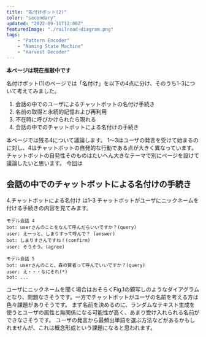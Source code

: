 ```yaml
---
title: "名付けボット(2)"
color: "secondary"
updated: "2022-09-11T12:00Z"
featuredImage: "./railroad-diagram.png"
tags: 
    - "Pattern Encoder"
    - "Naming State Machine"
    - "Harvest Decoder"
---
```


 **本ページは現在推敲中です**

<Link to="/article/inside/3-case-study/04-nickname-1">名付けボット(1)</Link>のページでは「名付け」を以下の4点に分け、そのうち1-3について考えてみました。

1. 会話の中でのユーザによるチャットボットの名付け手続き
2. 名前の取得と永続的記憶および再利用
3. 不在時に呼びかけられたら現れる
4. 会話の中でのチャットボットによる名付けの手続き

本ページでは残る4について議論します。
1〜3はユーザの発言を受けて始まるのに対し、4はチャットボットの自発的な行動である点が大きく異なっています。
チャットボットの自発性そのものはたいへん大きなテーマで別にページを設けて議論したいと思います。
今回は


## 会話の中でのチャットボットによる名付けの手続き


4.チャットボットによる名付け は1-3
チャットボットがユーザにニックネームを付ける手続きの内容を見てみます。

```
モデル会話 4
bot: userさんのことをなんて呼んだらいいですか？(query)
user: えーっと、しまりすって呼んで？ (answer)
bot: しまりすさんですね！(confirm)
user: そうそう。(agree)

モデル会話 5
bot: userさんのこと、森の賢者って呼んでいいですか？(query)
user: え・・・なにそれ(*)
bot: ...
```
ユーザにニックネームを聞く場合はおそらくFig.1の鏡写しのようなダイアグラムとなり、問題なさそうです。一方でチャットボットがユーザの名前を考える方は色々課題がありそうです。
まず名前を決めるのに、ランダムなテキスト生成を使うとユーザの属性と無関係になる可能性が高く、あまり受け入れられる名前ができなさそうです。
ユーザの発言から最頻出単語を選ぶ方法などがあるかもしれませんが、これは概念形成という課題になると思われます。


